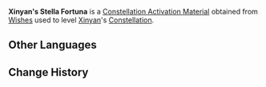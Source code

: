 {{Item Infobox
|id           = 001144
|image        = Item Stella Fortuna (4 Star).png
|type         = Constellation Activation Materials
|group        = Stella Fortuna
|rarity       = 4
|description  = [[Xinyan]]'s Constellation Activation Material
|source1      = [[Wishes]]
}}
'''Xinyan's Stella Fortuna''' is a [[Constellation Activation Material]] obtained from [[Wishes]] used to level [[Xinyan]]'s [[Constellation]].

==Other Languages==
{{Other Languages
|default_hidden = 1
|en      = Xinyan's Stella Fortuna
|zhs     = 辛焱的命星
|zhs_rm  = Xīnyàn de Mìng Xīng
|zht     = 辛焱的命星
|zht_rm  = Xīnyàn de Mìng Xīng
|ja      = 辛炎の星屑
|ja_rm   = Shin'en no Hoshikuzu
|ko      = 신염의 운명의 별
|ko_rm   = Sinyeom-ui Unmyeong-ui Byeol
|es      = Stella Fortuna de Xinyan
|fr      = Stella Fortuna de Xinyan
|ru      = Удача Синь Янь
|th      = ดวงดาวแห่งชีวิตของ Xinyan
|th_rm   = Duanggdao Haeng Chiwit Khong Xinyan
|vi      = Chòm Sao Của Xinyan
|de      = Stella Fortuna von Xinyan
|id      = Xinyan's Stella Fortuna
|pt      = Stella Fortuna de Xinyan
}}

==Change History==
{{Change History|1.1}}